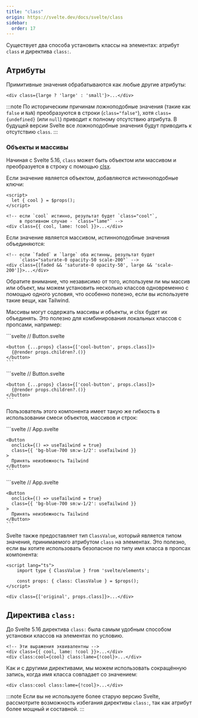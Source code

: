 ```yaml
---
title: "class"
origin: https://svelte.dev/docs/svelte/class
sidebar:
  order: 17
---
```


Существует два способа установить классы на элементах: атрибут `class` и директива `class:`.

## Атрибуты

Примитивные значения обрабатываются как любые другие атрибуты:

```svelte
<div class={large ? 'large' : 'small'}>...</div>
```

:::note
По историческим причинам ложноподобные значения (такие как `false` и `NaN`) преобразуются в строки (`class="false"`), хотя `class={undefined}` (или `null`) приводит к полному отсутствию атрибута. В будущей версии Svelte все ложноподобные значения будут приводить к отсутствию `class`.
:::

### Объекты и массивы

Начиная с Svelte 5.16, `class` может быть объектом или массивом и преобразуется в строку с помощью [clsx](https://github.com/lukeed/clsx).

Если значение является объектом, добавляются истинноподобные ключи:

```svelte
<script>
  let { cool } = $props();
</script>

<!-- если `cool` истинно, результат будет `class="cool"`,
     в противном случае - `class="lame"` -->
<div class={{ cool, lame: !cool }}>...</div>
```

Если значение является массивом, истинноподобные значения объединяются:

```svelte
<!-- если `faded` и `large` оба истинны, результат будет
     `class="saturate-0 opacity-50 scale-200"` -->
<div class={[faded && 'saturate-0 opacity-50', large && 'scale-200']}>...</div>
```

Обратите внимание, что независимо от того, используем ли мы массив или объект, мы можем установить несколько классов одновременно с помощью одного условия, что особенно полезно, если вы используете такие вещи, как Tailwind.

Массивы могут содержать массивы и объекты, и clsx будет их объединять. Это полезно для комбинирования локальных классов с пропсами, например:


<Tabs syncKey="lang">
  <TabItem label="JS">
    ```svelte
    // Button.svelte
    <script>
      let props = $props();
    </script>

    <button {...props} class={['cool-button', props.class]}>
      {@render props.children?.()}
    </button>
    ```
  </TabItem>
  <TabItem label="TS">
    ```svelte
    // Button.svelte
    <script lang="ts">
      let props = $props();
    </script>

    <button {...props} class={['cool-button', props.class]}>
      {@render props.children?.()}
    </button>
    ```
  </TabItem>
</Tabs>

Пользователь этого компонента имеет такую же гибкость в использовании смеси объектов, массивов и строк:

<Tabs syncKey="lang">
  <TabItem label="JS">
    ```svelte
    // App.svelte
    <script>
      import Button from './Button.svelte';
      let useTailwind = $state(false);
    </script>

    <Button
      onclick={() => useTailwind = true}
      class={{ 'bg-blue-700 sm:w-1/2': useTailwind }}
    >
      Принять неизбежность Tailwind
    </Button>
    ```
  </TabItem>
  <TabItem label="TS">
    ```svelte
    // App.svelte
    <script lang="ts">
      import Button from './Button.svelte';
      let useTailwind = $state(false);
    </script>

    <Button
      onclick={() => useTailwind = true}
      class={{ 'bg-blue-700 sm:w-1/2': useTailwind }}
    >
      Принять неизбежность Tailwind
    </Button>
    ```
  </TabItem>
</Tabs>

Svelte также предоставляет тип `ClassValue`, который является типом значения, принимаемого атрибутом `class` на элементах. Это полезно, если вы хотите использовать безопасное по типу имя класса в пропсах компонента:

```svelte
<script lang="ts">
	import type { ClassValue } from 'svelte/elements';

	const props: { class: ClassValue } = $props();
</script>

<div class={['original', props.class]}>...</div>
```

## Директива `class:`

До Svelte 5.16 директива `class:` была самым удобным способом установки классов на элементах по условию.

```svelte
<!-- Эти выражения эквивалентны -->
<div class={{ cool, lame: !cool }}>...</div>
<div class:cool={cool} class:lame={!cool}>...</div>
```

Как и с другими директивами, мы можем использовать сокращённую запись, когда имя класса совпадает со значением:

```svelte
<div class:cool class:lame={!cool}>...</div>
```

:::note
Если вы не используете более старую версию Svelte, рассмотрите возможность избегания директивы `class:`, так как атрибут более мощный и составной.
:::
